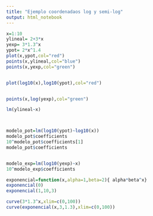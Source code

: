 ```yaml
---
title: "Ejemplo coordenadaos log y semi-log"
output: html_notebook
---
```




```r
x=1:10
ylineal= 2+3*x
yexp= 3*1.3^x
ypot= 2*x^1.4
plot(x,ypot,col="red")
points(x,ylineal,col="blue")
points(x,yexp,col="green")


plot(log10(x),log10(ypot),col="red")


points(x,log(yexp),col="green")


```



```r
lm(ylineal~x)



modelo_pot=lm(log10(ypot)~log10(x))
modelo_pot$coefficients
10^modelo_pot$coefficients[1]
modelo_pot$coefficients


modelo_exp=lm(log10(yexp)~x)
10^modelo_exp$coefficients


```

```r
exponencial=function(x,alpha=1,beta=2){ alpha*beta^x}
exponencial(0)
exponencial(1,10,3)

curve(3*1.3^x,xlim=c(0,100))
curve(exponencial(x,3,1.3),xlim=c(0,100))

```

